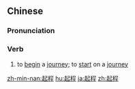 ==Chinese==
{{zh-forms}}

===Pronunciation===
{{zh-pron
|m=qǐchéng
|c=hei2 cing4
|mn=khí-thêng/twv:khí-têng
|cat=v
}}

===Verb===
{{zh-verb}}

# to [[begin]] a [[journey]]; to [[start]] on a [[journey]]

[[zh-min-nan:起程]]
[[hu:起程]]
[[ja:起程]]
[[zh:起程]]